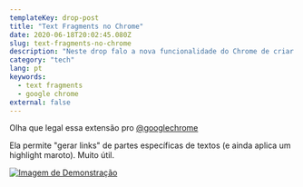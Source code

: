 ```yaml
---
templateKey: drop-post
title: "Text Fragments no Chrome"
date: 2020-06-18T20:02:45.080Z
slug: text-fragments-no-chrome
description: "Neste drop falo a nova funcionalidade do Chrome de criar Links usando textos de uma página web."
category: "tech"
lang: pt
keywords:
  - text fragments
  - google chrome
external: false
---
```



<Drop>

Olha que legal essa extensão pro [@googlechrome](https://twitter.com/googlechrome)

Ela permite "gerar links" de partes específicas de textos (e ainda aplica um highlight maroto). Muito útil.

[![Imagem de Demonstração](https://pbs.twimg.com/card_img/1278616988022120449/4Au4FWAP?format=jpg&name=medium)](https://www.theverge.com/2020/6/18/21295300/google-link-to-text-fragment-chrome-extension-chromium-highlight-scroll-down)

</Drop>
